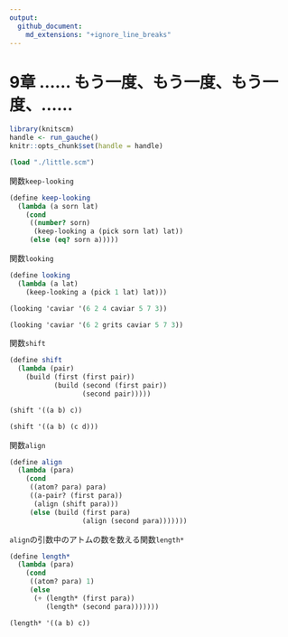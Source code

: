```yaml
---
output:
  github_document:
    md_extensions: "+ignore_line_breaks"
---
```


# 9章 …… もう一度、もう一度、もう一度、……

```r
library(knitscm)
handle <- run_gauche()
knitr::opts_chunk$set(handle = handle)
```

```scm
(load "./little.scm")
```

関数`keep-looking`

```scm
(define keep-looking
  (lambda (a sorn lat)
    (cond
     ((number? sorn)
      (keep-looking a (pick sorn lat) lat))
     (else (eq? sorn a)))))
```

関数`looking`

```scm
(define looking
  (lambda (a lat)
    (keep-looking a (pick 1 lat) lat)))
```

```scm
(looking 'caviar '(6 2 4 caviar 5 7 3))
```

```scm
(looking 'caviar '(6 2 grits caviar 5 7 3))
```

関数`shift`

```scm
(define shift
  (lambda (pair)
    (build (first (first pair))
           (build (second (first pair))
                  (second pair)))))
```

```scm
(shift '((a b) c))
```

```scm
(shift '((a b) (c d)))
```

関数`align`

```scm
(define align
  (lambda (para)
    (cond
     ((atom? para) para)
     ((a-pair? (first para))
      (align (shift para)))
     (else (build (first para)
                  (align (second para)))))))
```

`align`の引数中のアトムの数を数える関数`length*`

```scm
(define length*
  (lambda (para)
    (cond
     ((atom? para) 1)
     (else
      (+ (length* (first para))
         (length* (second para)))))))
```

```scm
(length* '((a b) c))
```
